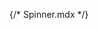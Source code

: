 {/* Spinner.mdx */}


<Meta of={comStories} name="Docs"/>

<Title />
<Subtitle />
<Description />


> ### [Bootstrap ~5.3.0 Documentation on Spinners](https://getbootstrap.com/docs/5.3/components/spinners/)
> * [Border spinner](https://getbootstrap.com/docs/5.3/components/spinners/#border-spinner)
> * [Growing spinner](https://getbootstrap.com/docs/5.3/components/spinners/#growing-spinner)
> * [Colors](https://getbootstrap.com/docs/5.3/components/spinners/#colors)
> * [Size](https://getbootstrap.com/docs/5.3/components/spinners/#size)
> * [Hidden Status](https://getbootstrap.com/docs/5.3/components/spinners/#buttons)


<Primary />

## Properties
<Controls />

<Stories of={comStories} />

## Attributes:
* `attributes`: HTML attributes for the Spinner element.
* `spinner_status_attributes`: HTML attributes for the Spinner status element.

## Slots:
* `content`: Spinner content.

### Examples
**Example #1:** Secondary Spinner
```
  {% include 'varbase_components:spinner' with {
    color: 'secondary',
    content: 'Loading ...'|t,
  } %}
```

**Example #2:** Grow Spinner
```
  {% include 'varbase_components:spinner' with {
    type: 'grow',
    content: 'Please, waite ...'|t,
    color: 'info',
  } %}
```

**Example #3:** Small saving border spinner with status
```
{% include 'varbase_components:spinner' with {
    color: 'primary',
    type: 'border',
    content: 'Saving ...',
    size: 'sm',
    hidden_status: false
  } %}
```

**Example #4:** Small saving grow spinner with status
```
  {% include 'varbase_components:spinner' with {
    color: 'primary',
    type: 'grow',
    content: 'Saving ...'|t,
    size: 'sm',
    hidden_status: false
  } %}
```

## Source code
[//]: # (Twig Template source code)
<Source code={templateSource} />
